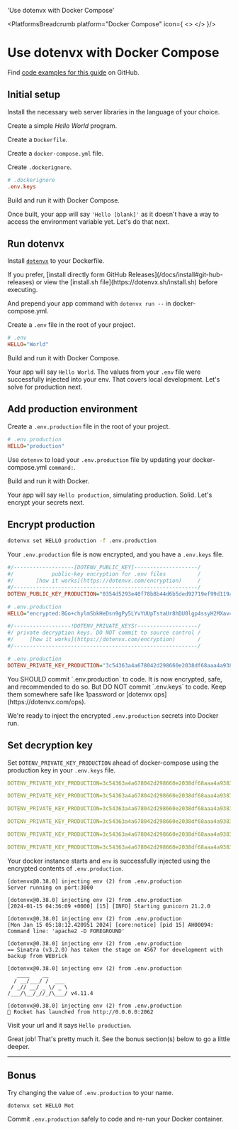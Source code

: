 

  'Use dotenvx with Docker Compose'

<PlatformsBreadcrumb platform="Docker Compose" icon={
  <>
    <DockerIcon className="h-9 w-9 text-[#2496ED]"/>
  </>
}/>
# Use dotenvx with Docker Compose
<GuideHeading lead={description} />

<Note>
  Find <a href="https://github.com/dotenvx/examples/tree/main/platforms/docker-compose">code examples for this guide</a> on GitHub.
</Note>

<div className="not-prose grid grid-flow-col auto-cols-max gap-x-6 gap-y-10">
  <NodeIcon className="h-9 w-9 text-[#339933]"/>
  <PythonIcon className="h-9 w-9 text-[#3776AB]"/>
  <PhpIcon className="h-10 w-10 text-[#777BB4]"/>
  <RubyIcon className="h-9 w-9 text-[#CC342D]"/>
  <GoIcon className="h-10 w-10 text-[#00ADD8]"/>
  <RustIcon className="h-10 w-10 text-[#000000] dark:invert"/>
</div>

## Initial setup

Install the necessary web server libraries in the language of your choice.

<InstallLibrariesCodeGroup/>

Create a simple *Hello World* program.

<HelloWorldCodeGroup/>

Create a `Dockerfile`.

<DockerfileComposeCodeGroup/>

Create a `docker-compose.yml` file.

<DockerComposeCodeGroup/>

Create `.dockerignore`.

```ini {{ title: '.dockerignore' }}
# .dockerignore
.env.keys
```

Build and run it with Docker Compose.

<DockerComposeRunCodeGroup/>

<ScreenshotBrowser url="/assets/docs/hello-blank.png" www="docker container" />

Once built, your app will say `'Hello [blank]'` as it doesn't have a way to access the environment variable yet. Let's do that next.

## Run dotenvx

Install [`dotenvx`](https://github.com/dotenvx/dotenvx) to your Dockerfile.

<DockerfileComposeDotenvxCodeGroup/>

<Note>
  If you prefer, [install directly form GitHub Releases](/docs/install#git-hub-releases) or view the [install.sh file](https://dotenvx.sh/install.sh) before executing.
</Note>

And prepend your app command with `dotenvx run --` in docker-compose.yml.

<DockerComposeDotenvxCodeGroup/>

Create a `.env` file in the root of your project.

```ini {{ title: '.env' }}
# .env
HELLO="World"
```

Build and run it with Docker Compose.

<DockerComposeRunCodeGroup/>

<ScreenshotBrowser url="/assets/docs/hello-world.png" www="localhost:$PORT" />

Your app will say `Hello World`. The values from your `.env` file were successfully injected into your env. That covers local development. Let's solve for production next.

## Add production environment

Create a `.env.production` file in the root of your project.

```ini {{ title: '.env.production' }}
# .env.production
HELLO="production"
```

Use `dotenvx` to load your `.env.production` file by updating your docker-compose.yml `command:`.

<DockerComposeDotenvxRunProductionLocalCodeGroup/>

Build and run it with Docker.

<DockerComposeRunCodeGroup/>

<ScreenshotBrowser url="/assets/docs/hello-production.png" www="localhost:$PORT" />

Your app will say `Hello production`, simulating production. Solid. Let's encrypt your secrets next.

## Encrypt production

```sh
dotenvx set HELLO production -f .env.production
```

Your `.env.production` file is now encrypted, and you have a `.env.keys` file.

```ini {{ title: '.env.production' }}
#/-------------------[DOTENV_PUBLIC_KEY]--------------------/
#/            public-key encryption for .env files          /
#/       [how it works](https://dotenvx.com/encryption)     /
#/----------------------------------------------------------/
DOTENV_PUBLIC_KEY_PRODUCTION="0354d5293e40f78b8b44d6b5ded92719ef99d119a79093d6babd0ef9e80a9a7667"

# .env.production
HELLO="encrypted:BGo+chylmSbkHeDsn9gPy5LYvYUUpTstaUr8hDU0lgp4ssyH2MXav43ww+B3WNaYLZQpJdJdJ2F8qLbV4vDolF42ETQFu/xxhKA2/MRxiC/Vd1s/DMDjm9RSHOCQ5YHywLrUY9UySesbn58="
```

```ini {{ title: ".env.keys" }}
#/------------------!DOTENV_PRIVATE_KEYS!-------------------/
#/ private decryption keys. DO NOT commit to source control /
#/     [how it works](https://dotenvx.com/encryption)       /
#/----------------------------------------------------------/

# .env.production
DOTENV_PRIVATE_KEY_PRODUCTION="3c54363a4a678042d298660e2038df68aaa4a9383048d913d0e6db15e137020d"
```

<Note>
  You SHOULD commit `.env.production` to code. It is now encrypted, safe, and recommended to do so. But DO NOT commit `.env.keys` to code. Keep them somewhere safe like 1password or [dotenvx ops](https://dotenvx.com/ops).
</Note>

We're ready to inject the encrypted `.env.production` secrets into Docker run.

## Set decryption key

Set `DOTENV_PRIVATE_KEY_PRODUCTION` ahead of docker-compose using the production key in your `.env.keys` file.

<CodeGroup>

```yaml {{ title: 'Node' }}
DOTENV_PRIVATE_KEY_PRODUCTION=3c54363a4a678042d298660e2038df68aaa4a9383048d913d0e6db15e137020d docker-compose up --build
```

```yaml {{ title: 'Python' }}
DOTENV_PRIVATE_KEY_PRODUCTION=3c54363a4a678042d298660e2038df68aaa4a9383048d913d0e6db15e137020d docker-compose up --build
```

```yaml {{ title: 'PHP' }}
DOTENV_PRIVATE_KEY_PRODUCTION=3c54363a4a678042d298660e2038df68aaa4a9383048d913d0e6db15e137020d docker-compose up --build
```

```yaml {{ title: 'Ruby' }}
DOTENV_PRIVATE_KEY_PRODUCTION=3c54363a4a678042d298660e2038df68aaa4a9383048d913d0e6db15e137020d docker-compose up --build
```

```yaml {{ title: 'Go' }}
DOTENV_PRIVATE_KEY_PRODUCTION=3c54363a4a678042d298660e2038df68aaa4a9383048d913d0e6db15e137020d docker-compose up --build
```

```yaml {{ title: 'Rust' }}
DOTENV_PRIVATE_KEY_PRODUCTION=3c54363a4a678042d298660e2038df68aaa4a9383048d913d0e6db15e137020d docker-compose up --build
```

</CodeGroup>

Your docker instance starts and `env` is successfully injected using the encrypted contents of `.env.production`.

<CodeGroup>

```shell {{ title: 'Node' }}
[dotenvx@0.38.0] injecting env (2) from .env.production
Server running on port:3000
```

```shell {{ title: 'Python' }}
[dotenvx@0.38.0] injecting env (2) from .env.production
[2024-01-15 04:36:09 +0000] [15] [INFO] Starting gunicorn 21.2.0
```

```shell {{ title: 'PHP' }}
[dotenvx@0.38.0] injecting env (2) from .env.production
[Mon Jan 15 05:18:12.420951 2024] [core:notice] [pid 15] AH00094: Command line: 'apache2 -D FOREGROUND'
```

```shell {{ title: 'Ruby' }}
[dotenvx@0.38.0] injecting env (2) from .env.production
== Sinatra (v3.2.0) has taken the stage on 4567 for development with backup from WEBrick
```

```shell {{ title: 'Go' }}
[dotenvx@0.38.0] injecting env (2) from .env.production
   ____    __
  / __/___/ /  ___
 / _// __/ _ \/ _ \
/___/\__/_//_/\___/ v4.11.4
```

```shell {{ title: 'Rust' }}
[dotenvx@0.38.0] injecting env (2) from .env.production
🚀 Rocket has launched from http://0.0.0.0:2062
```

</CodeGroup>

Visit your url and it says `Hello production`.

<ScreenshotBrowser url="/assets/docs/hello-production.png" www="docker container" />

<WellDone/>

Great job! That's pretty much it. See the bonus section(s) below to go a little deeper.

---

## Bonus

Try changing the value of `.env.production` to your name.

```sh
dotenvx set HELLO Mot
```

Commit `.env.production` safely to code and re-run your Docker container.

<ScreenshotBrowser url="/assets/docs/hello-mot.png" />
